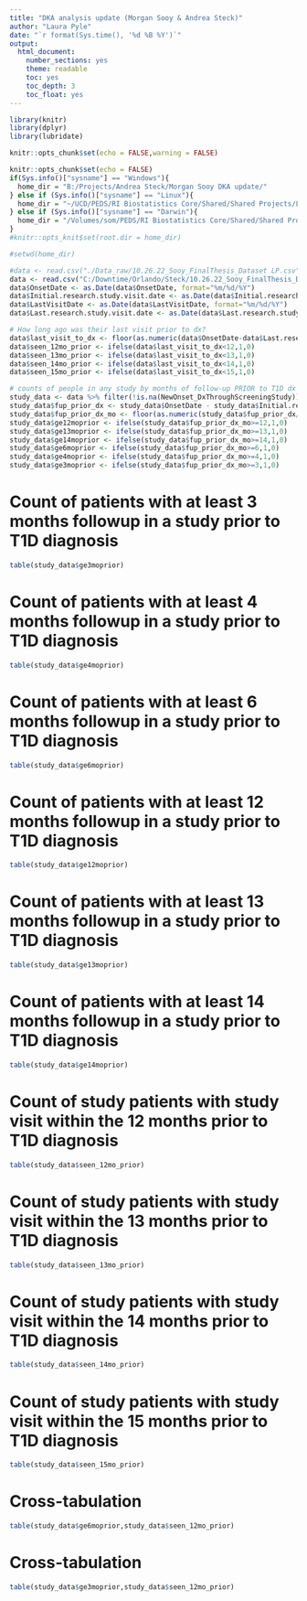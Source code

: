 ```yaml
---
title: "DKA analysis update (Morgan Sooy & Andrea Steck)"
author: "Laura Pyle"
date: "`r format(Sys.time(), '%d %B %Y')`"
output:
  html_document:
    number_sections: yes
    theme: readable
    toc: yes
    toc_depth: 3
    toc_float: yes
---
```


```r
library(knitr)
library(dplyr)
library(lubridate)

knitr::opts_chunk$set(echo = FALSE,warning = FALSE)

knitr::opts_chunk$set(echo = FALSE)
if(Sys.info()["sysname"] == "Windows"){
  home_dir = "B:/Projects/Andrea Steck/Morgan Sooy DKA update/"
} else if (Sys.info()["sysname"] == "Linux"){
  home_dir = "~/UCD/PEDS/RI Biostatistics Core/Shared/Shared Projects/Laura/BDC/Projects"
} else if (Sys.info()["sysname"] == "Darwin"){
  home_dir = "/Volumes/som/PEDS/RI Biostatistics Core/Shared/Shared Projects/Laura/BDC/Projects"
}
#knitr::opts_knit$set(root.dir = home_dir)

#setwd(home_dir)
```

```r
#data <- read.csv("./Data_raw/10.26.22_Sooy_FinalThesis_Dataset LP.csv", na.strings = c(""," ","."))
data <- read.csv("C:/Downtime/Orlando/Steck/10.26.22_Sooy_FinalThesis_Dataset.csv", na.strings = c(""," ",".","NULL"))
data$OnsetDate <- as.Date(data$OnsetDate, format="%m/%d/%Y")
data$Initial.research.study.visit.date <- as.Date(data$Initial.research.study.visit.date, format="%m/%d/%Y")
data$LastVisitDate <- as.Date(data$LastVisitDate, format="%m/%d/%Y")
data$Last.research.study.visit.date <- as.Date(data$Last.research.study.visit.date, format="%m/%d/%Y")

# How long ago was their last visit prior to dx?
data$last_visit_to_dx <- floor(as.numeric(data$OnsetDate-data$Last.research.study.visit.date)/30.44)
data$seen_12mo_prior <- ifelse(data$last_visit_to_dx<12,1,0)
data$seen_13mo_prior <- ifelse(data$last_visit_to_dx<13,1,0)
data$seen_14mo_prior <- ifelse(data$last_visit_to_dx<14,1,0)
data$seen_15mo_prior <- ifelse(data$last_visit_to_dx<15,1,0)

# counts of people in any study by months of follow-up PRIOR to T1D dx
study_data <- data %>% filter(!is.na(NewOnset_DxThroughScreeningStudy))
study_data$fup_prior_dx <- study_data$OnsetDate - study_data$Initial.research.study.visit.date
study_data$fup_prior_dx_mo <- floor(as.numeric(study_data$fup_prior_dx/30.44))
study_data$ge12moprior <- ifelse(study_data$fup_prior_dx_mo>=12,1,0)
study_data$ge13moprior <- ifelse(study_data$fup_prior_dx_mo>=13,1,0)
study_data$ge14moprior <- ifelse(study_data$fup_prior_dx_mo>=14,1,0)
study_data$ge6moprior <- ifelse(study_data$fup_prior_dx_mo>=6,1,0)
study_data$ge4moprior <- ifelse(study_data$fup_prior_dx_mo>=4,1,0)
study_data$ge3moprior <- ifelse(study_data$fup_prior_dx_mo>=3,1,0)


```
# Count of patients with at least 3 months followup in a study prior to T1D diagnosis

```r
table(study_data$ge3moprior)
```

# Count of patients with at least 4 months followup in a study prior to T1D diagnosis

```r
table(study_data$ge4moprior)
```

# Count of patients with at least 6 months followup in a study prior to T1D diagnosis

```r
table(study_data$ge6moprior)
```

# Count of patients with at least 12 months followup in a study prior to T1D diagnosis

```r
table(study_data$ge12moprior)
```

# Count of patients with at least 13 months followup in a study prior to T1D diagnosis

```r
table(study_data$ge13moprior)
```

# Count of patients with at least 14 months followup in a study prior to T1D diagnosis

```r
table(study_data$ge14moprior)
```

# Count of study patients with study visit within the 12 months prior to T1D diagnosis

```r
table(study_data$seen_12mo_prior)
```

# Count of study patients with study visit within the 13 months prior to T1D diagnosis

```r
table(study_data$seen_13mo_prior)
```

# Count of study patients with study visit within the 14 months prior to T1D diagnosis

```r
table(study_data$seen_14mo_prior)
```

# Count of study patients with study visit within the 15 months prior to T1D diagnosis

```r
table(study_data$seen_15mo_prior)
```

# Cross-tabulation

```r
table(study_data$ge6moprior,study_data$seen_12mo_prior)
```

# Cross-tabulation

```r
table(study_data$ge3moprior,study_data$seen_12mo_prior)
```
